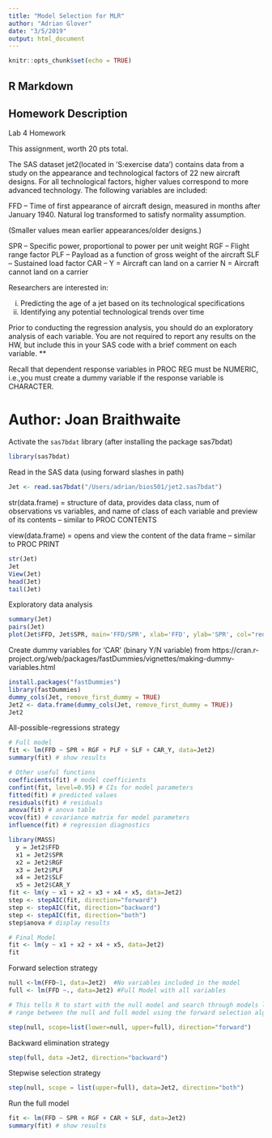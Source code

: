 ```yaml
---
title: "Model Selection for MLR"
author: "Adrian Glover"
date: "3/5/2019"
output: html_document
---
```


```r
knitr::opts_chunk$set(echo = TRUE)
```

## R Markdown

## Homework Description

Lab 4 Homework

This assignment, worth 20 pts total.

The SAS dataset jet2(located in ‘S:\course\BIOS501\lab exercise data\’) contains data from a study on the appearance and technological factors of 22 new aircraft designs. For all technological factors, higher values correspond to more advanced technology. The following variables are included:

  FFD – Time of first appearance of aircraft design, measured in months after January 1940.
  Natural log transformed to satisfy normality assumption.

(Smaller values mean earlier appearances/older designs.)

  SPR – Specific power, proportional to power per unit weight
  RGF – Flight range factor
  PLF – Payload as a function of gross weight of the aircraft
  SLF – Sustained load factor
  CAR – Y = Aircraft can land on a carrier N = Aircraft cannot land on a carrier
 
Researchers are interested in:

  i) Predicting the age of a jet based on its technological specifications
  ii) Identifying any potential technological trends over time
 
Prior to conducting the regression analysis, you should do an exploratory analysis of each variable. You are not required to report any results on the HW, but include this in your SAS code with a brief comment on each variable. **

Recall that dependent response variables in PROC REG must be NUMERIC, i.e.,you must create a dummy variable if the response variable is CHARACTER.

# Author: Joan Braithwaite 
Activate the `sas7bdat` library  (after installing the package sas7bdat)

```r
library(sas7bdat)
```

Read in the SAS data  (using forward slashes in path)

```r
Jet <- read.sas7bdat("/Users/adrian/bios501/jet2.sas7bdat")
```

str(data.frame) = structure of data, provides data class, num of observations vs variables, and name of class of each variable and preview of its contents -- similar to PROC CONTENTS

view(data.frame) = opens and view the content of the data frame  -- similar to PROC PRINT

```r
str(Jet)
Jet
View(Jet)
head(Jet)
tail(Jet)
```

Exploratory data analysis
```r
summary(Jet)
pairs(Jet)
plot(Jet$FFD, Jet$SPR, main='FFD/SPR', xlab='FFD', ylab='SPR', col="red")
```

Create dummy variables for 'CAR' (binary Y/N variable)
from https://cran.r-project.org/web/packages/fastDummies/vignettes/making-dummy-variables.html

```r
install.packages("fastDummies")
library(fastDummies)
dummy_cols(Jet, remove_first_dummy = TRUE)
Jet2 <- data.frame(dummy_cols(Jet, remove_first_dummy = TRUE))
Jet2
```



All-possible-regressions strategy
```r
# Full model
fit <- lm(FFD ~ SPR + RGF + PLF + SLF + CAR_Y, data=Jet2)
summary(fit) # show results

# Other useful functions
coefficients(fit) # model coefficients
confint(fit, level=0.95) # CIs for model parameters 
fitted(fit) # predicted values
residuals(fit) # residuals
anova(fit) # anova table 
vcov(fit) # covariance matrix for model parameters 
influence(fit) # regression diagnostics
```
  
```r
library(MASS)
  y = Jet2$FFD
  x1 = Jet2$SPR
  x2 = Jet2$RGF
  x3 = Jet2$PLF
  x4 = Jet2$SLF
  x5 = Jet2$CAR_Y
fit <- lm(y ~ x1 + x2 + x3 + x4 + x5, data=Jet2)
step <- stepAIC(fit, direction="forward")
step <- stepAIC(fit, direction="backward")
step <- stepAIC(fit, direction="both")
step$anova # display results

# Final Model
fit <- lm(y ~ x1 + x2 + x4 + x5, data=Jet2)
fit
```

Forward selection strategy
```r
null <-lm(FFD~1, data=Jet2)  #No variables included in the model
full <- lm(FFD ~., data=Jet2) #Full Model with all variables

# This tells R to start with the null model and search through models lying in the
# range between the null and full model using the forward selection algorithm.

step(null, scope=list(lower=null, upper=full), direction="forward")
```

Backward elimination strategy
```r
step(full, data =Jet2, direction="backward")
```


Stepwise selection strategy
```r
step(null, scope = list(upper=full), data=Jet2, direction="both")
```

Run the full model
```r
fit <- lm(FFD ~ SPR + RGF + CAR + SLF, data=Jet2)
summary(fit) # show results
```
